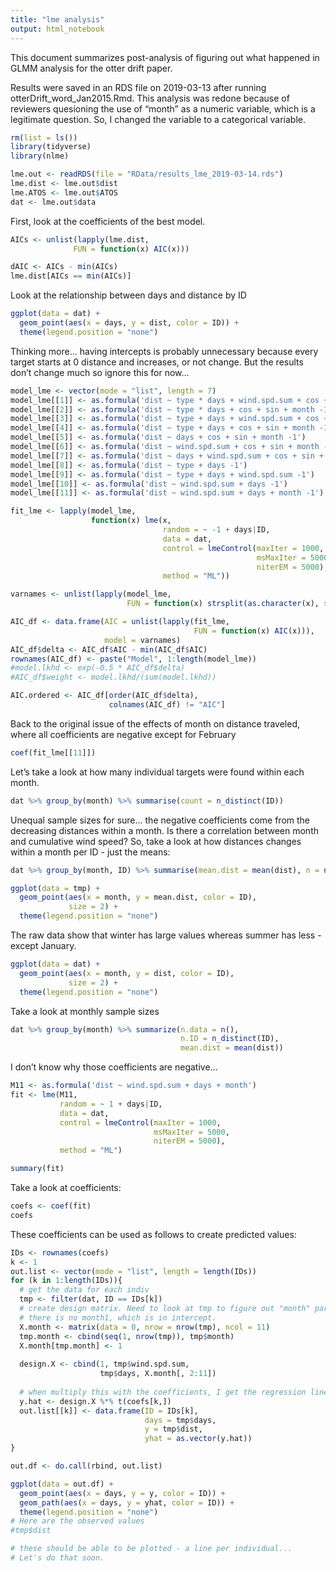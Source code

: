 ```yaml
---
title: "lme analysis"
output: html_notebook
---
```


This document summarizes post-analysis of figuring out what happened in GLMM analysis for the otter drift paper.

Results were saved in an RDS file on 2019-03-13 after running otterDrift_word_Jan2015.Rmd.  This analysis was redone because of reviewers quesioning the use of "month" as a numeric variable, which is a legitimate question. So, I changed the variable to a categorical variable.  

```r
rm(list = ls())
library(tidyverse)
library(nlme)

lme.out <- readRDS(file = "RData/results_lme_2019-03-14.rds")
lme.dist <- lme.out$dist
lme.ATOS <- lme.out$ATOS
dat <- lme.out$data
```

First, look at the coefficients of the best model.

```r
AICs <- unlist(lapply(lme.dist, 
              FUN = function(x) AIC(x)))

dAIC <- AICs - min(AICs)
lme.dist[AICs == min(AICs)]
```

Look at the relationship between days and distance by ID
```r
ggplot(data = dat) +
  geom_point(aes(x = days, y = dist, color = ID)) +
  theme(legend.position = "none")

```

Thinking more... having intercepts is probably unnecessary because every target starts at 0 distance and increases, or not change.  But the results don't change much so ignore this for now... 

```r
model_lme <- vector(mode = "list", length = 7)
model_lme[[1]] <- as.formula('dist ~ type * days + wind.spd.sum + cos + sin + month -1')
model_lme[[2]] <- as.formula('dist ~ type * days + cos + sin + month -1')
model_lme[[3]] <- as.formula('dist ~ type + days + wind.spd.sum + cos + sin + month -1')
model_lme[[4]] <- as.formula('dist ~ type + days + cos + sin + month -1')
model_lme[[5]] <- as.formula('dist ~ days + cos + sin + month -1')
model_lme[[6]] <- as.formula('dist ~ wind.spd.sum + cos + sin + month -1')
model_lme[[7]] <- as.formula('dist ~ days + wind.spd.sum + cos + sin + month -1')
model_lme[[8]] <- as.formula('dist ~ type + days -1')
model_lme[[9]] <- as.formula('dist ~ type + days + wind.spd.sum -1')
model_lme[[10]] <- as.formula('dist ~ wind.spd.sum + days -1')
model_lme[[11]] <- as.formula('dist ~ wind.spd.sum + days + month -1')

fit_lme <- lapply(model_lme, 
                  function(x) lme(x,
                                  random = ~ -1 + days|ID, 
                                  data = dat,
                                  control = lmeControl(maxIter = 1000, 
                                                       msMaxIter = 5000,
                                                       niterEM = 5000),
                                  method = "ML"))

varnames <- unlist(lapply(model_lme, 
                          FUN = function(x) strsplit(as.character(x), split = '~')[3]))

AIC_df <- data.frame(AIC = unlist(lapply(fit_lme, 
                                         FUN = function(x) AIC(x))),
                     model = varnames) 
AIC_df$delta <- AIC_df$AIC - min(AIC_df$AIC)
rownames(AIC_df) <- paste("Model", 1:length(model_lme)) 
#model.lkhd <- exp(-0.5 * AIC_df$delta)
#AIC_df$weight <- model.lkhd/(sum(model.lkhd))

AIC.ordered <- AIC_df[order(AIC_df$delta), 
                      colnames(AIC_df) != "AIC"]

```


Back to the original issue of the effects of month on distance traveled, where all coefficients are negative except for February
```r
coef(fit_lme[[11]])
```

Let's take a look at how many individual targets were found within each month.

```r
dat %>% group_by(month) %>% summarise(count = n_distinct(ID))

```

Unequal sample sizes for sure... the negative coefficients come from the decreasing distances within a month.  Is there a correlation between month and cumulative wind speed?  So, take a look at how distances changes within a month per ID - just the means:

```r
dat %>% group_by(month, ID) %>% summarise(mean.dist = mean(dist), n = n()) -> tmp

ggplot(data = tmp) +
  geom_point(aes(x = month, y = mean.dist, color = ID),
             size = 2) +
  theme(legend.position = "none")
```

The raw data show that winter has large values whereas summer has less - except January. 

```r
ggplot(data = dat) +
  geom_point(aes(x = month, y = dist, color = ID),
             size = 2) + 
  theme(legend.position = "none")
```

Take a look at monthly sample sizes
```r
dat %>% group_by(month) %>% summarize(n.data = n(), 
                                      n.ID = n_distinct(ID),
                                      mean.dist = mean(dist))
```

I don't know why those coefficients are negative... 

```r

M11 <- as.formula('dist ~ wind.spd.sum + days + month')
fit <- lme(M11,
           random = ~ 1 + days|ID, 
           data = dat,
           control = lmeControl(maxIter = 1000, 
                                msMaxIter = 5000,
                                niterEM = 5000),
           method = "ML")

summary(fit)
```

Take a look at coefficients:

```r
coefs <- coef(fit)
coefs
```

These coefficients can be used as follows to create predicted values:

```r
IDs <- rownames(coefs)
k <- 1
out.list <- vector(mode = "list", length = length(IDs))
for (k in 1:length(IDs)){
  # get the data for each indiv
  tmp <- filter(dat, ID == IDs[k])
  # create design matrix. Need to look at tmp to figure out "month" part of zeros and ones. Note 
  # there is no month1, which is in intercept.
  X.month <- matrix(data = 0, nrow = nrow(tmp), ncol = 11)
  tmp.month <- cbind(seq(1, nrow(tmp)), tmp$month)
  X.month[tmp.month] <- 1
  
  design.X <- cbind(1, tmp$wind.spd.sum, 
                    tmp$days, X.month[, 2:11])
  
  # when multiply this with the coefficients, I get the regression line for the individual:
  y.hat <- design.X %*% t(coefs[k,])
  out.list[[k]] <- data.frame(ID = IDs[k],
                              days = tmp$days,
                              y = tmp$dist,
                              yhat = as.vector(y.hat))
}

out.df <- do.call(rbind, out.list)

ggplot(data = out.df) + 
  geom_point(aes(x = days, y = y, color = ID)) + 
  geom_path(aes(x = days, y = yhat, color = ID)) + 
  theme(legend.position = "none")
# Here are the observed values
#tmp$dist

# these should be able to be plotted - a line per individual... 
# Let's do that soon. 

```


